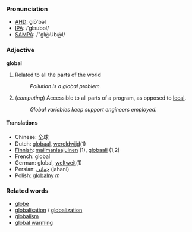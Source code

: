 ===Pronunciation===
*[[w:AHD|AHD]]: glō'bəl
*[[w:IPA|IPA]]: /ˈgləʊbəl/
*[[w:SAMPA|SAMPA]]: /"gl@Ub@l/

===Adjective===
'''global'''

#Related to all the parts of the world
#: ''Pollution is a global problem.''
#(''computing'') Accessible to all parts of a program, as opposed to [[local]].
#: ''Global variables keep support engineers employed.''

====Translations====
*Chinese: 全球
*Dutch: [[globaal]], [[wereldwijd]](1)
*[[Finnish]]: [[mailmanlaajuinen]] (1), [[globaali]] (1,2)
*French: global
*German: global, [[weltweit]](1)
*Persian: [[جهانی]] (jahani)
*Polish: [[globalny]] ''m''

===Related words===
*[[globe]]
*[[globalisation]] / [[globalization]]
*[[globalism]]
*[[global warming]]